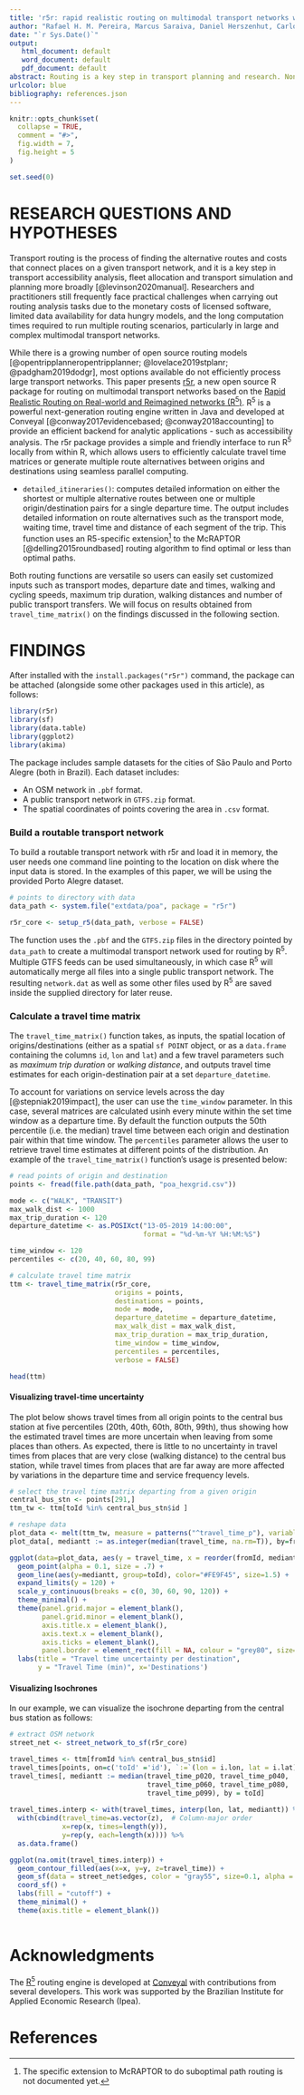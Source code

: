 ```yaml
---
title: 'r5r: rapid realistic routing on multimodal transport networks with R5 in R'
author: "Rafael H. M. Pereira, Marcus Saraiva, Daniel Herszenhut, Carlos Kaue Braga, Matthew Wigginton Conway"
date: "`r Sys.Date()`"
output:
   html_document: default
   word_document: default
   pdf_document: default
abstract: Routing is a key step in transport planning and research. Nonetheless, researchers and practitioners often face challenges to perform this task due to the cost of licensed software and long computation times. Conveyal’s R<sup>5</sup> is a multimodal transport network router that offers multiple planning features, such as calculating travel times over a time window, and returning multiple itineraries for origin/destination pairs. This paper describes r5r, an open-source R package that leverages on R<sup>5</sup> to allow users to efficiently compute travel time matrices and generate detailed itineraries between sets of origins and destinations at no expense using seamless parallel computing.
urlcolor: blue
bibliography: references.json
---
```


```r
knitr::opts_chunk$set(
  collapse = TRUE,
  comment = "#>",
  fig.width = 7, 
  fig.height = 5
)

set.seed(0)
```

<!-- Examples of similar papers -->

<!--  - https://transportfindings.org/article/8416-accessibility-toolbox-for-r-and-arcgis -->

<!--  - https://transportfindings.org/article/6945-dodgr-an-r-package-for-network-flow-aggregation -->

<!--  - https://joss.theoj.org/papers/10.21105/joss.01926 -->

# RESEARCH QUESTIONS AND HYPOTHESES

Transport routing is the process of finding the alternative routes and costs that connect places on a given transport network, and it is a key step in transport accessibility analysis, fleet allocation and transport simulation and planning more broadly [@levinson2020manual]. Researchers and practitioners still frequently face practical challenges when carrying out routing analysis tasks due to the monetary costs of licensed software, limited data availability for data hungry models, and the long computation times required to run multiple routing scenarios, particularly in large and complex multimodal transport networks.

While there is a growing number of open source routing models [@opentripplanneropentripplanner; @lovelace2019stplanr; @padgham2019dodgr], most options available do not efficiently process large transport networks. This paper presents [r5r](https://ipeagit.github.io/r5r/), a new open source R package for routing on multimodal transport networks based on the [Rapid Realistic Routing on Real-world and Reimagined networks (R<sup>5</sup>)](https://github.com/conveyal/r5). R<sup>5</sup> is a powerful next-generation routing engine written in Java and developed at Conveyal [@conway2017evidencebased; @conway2018accounting] to provide an efficient backend for analytic applications - such as accessibility analysis. The r5r package provides a simple and friendly interface to run R<sup>5</sup> locally from within R, which allows users to efficiently calculate travel time matrices or generate multiple route alternatives between origins and destinations using seamless parallel computing.

<!-- More importantly, those tools generate deterministic estimates of travel times without accounting for variability in results (due to service reliability issues, for example) ... 666666666666

# METHODS AND DATA

The r5r package has low data requirements and is easily scalable, allowing fast computation of routes and travel times at either city or country-level analysis. It creates a routable transport network using street network data from [OpenStreetMap](https://www.openstreetmap.org/) (OSM), and it  automatically combines public transport data if they are provided by the user in the standard [General Transit Feed Specification](https://developers.google.com/transit/gtfs/) (GTFS) format .

The r5r package has 3 fundamental functions:

-   `setup_r5()`: builds a multimodal transport network used for routing in R<sup>5</sup>. This function automatically (1) downloads/updates a compiled R<sup>5</sup> JAR file and stores it locally in the r5r package directory for future use; and (2) combines the OSM and GTFS datasets to build a routable network object.

-   `travel_time_matrix()`: computes travel time estimates between one or multiple origin/destination pairs for a single departure time or for multiple departure times over a `time_window` set by the user. This function uses an R5-specific extension to the RAPTOR routing algorithm which provides an efficient and systematic sampling of multiple simulated schedules when using frequency-based GTFS data [@conway2017evidencebased].

<!-- If the user passes a `time_window` parameter to the function, r5r calculates multiple travel time matrices departing each minute and returns additional information on the percentile distribution of travel times that allows one to grasp service reliability issues. -->

-   `detailed_itineraries()`: computes detailed information on either the shortest or multiple alternative routes between one or multiple origin/destination pairs for a single departure time. The output includes detailed information on route alternatives such as the transport mode, waiting time, travel time and distance of each segment of the trip. This function uses an R5-specific extension[^1] to the McRAPTOR [@delling2015roundbased] routing algorithm to find optimal or less than optimal paths.

[^1]: The specific extension to McRAPTOR to do suboptimal path routing is not documented yet.

Both routing functions are versatile so users can easily set customized inputs such as transport modes, departure date and times, walking and cycling speeds, maximum trip duration, walking distances and number of public transport transfers. We will focus on results obtained from `travel_time_matrix()` on the findings discussed in the following section.

# FINDINGS

After installed with the `install.packages("r5r")` command, the package can be attached (alongside some other packages used in this article), as follows:

```r
library(r5r)
library(sf)
library(data.table)
library(ggplot2)
library(akima)
```

The package includes sample datasets for the cities of São Paulo and Porto Alegre (both in Brazil). Each dataset includes:

-   An OSM network in `.pbf` format.
-   A public transport network in `GTFS.zip` format.
-   The spatial coordinates of points covering the area in `.csv` format.

### Build a routable transport network

To build a routable transport network with r5r and load it in memory, the user needs one command line pointing to the location on disk where the input data is stored. In the examples of this paper, we will be using the provided Porto Alegre dataset.

```r
# points to directory with data
data_path <- system.file("extdata/poa", package = "r5r")

r5r_core <- setup_r5(data_path, verbose = FALSE)
```

The function uses the `.pbf` and the `GTFS.zip` files in the directory pointed by `data_path` to create a multimodal transport network used for routing by R<sup>5</sup>. Multiple GTFS feeds can be used simultaneously, in which case R<sup>5</sup> will automatically merge all files into a single public transport network. The resulting `network.dat` as well as some other files used by R<sup>5</sup> are saved inside the supplied directory for later reuse.

### Calculate a travel time matrix

The `travel_time_matrix()` function takes, as inputs, the spatial location of origins/destinations (either as a spatial `sf POINT` object, or as a `data.frame` containing the columns `id`, `lon` and `lat`) and a few travel parameters such as *maximum trip duration* or *walking distance*, and outputs travel time estimates for each origin-destination pair at a set `departure_datetime`.

To account for variations on service levels across the day [@stepniak2019impact], the user can use the `time_window` parameter. In this case, several matrices are calculated usinh every minute within the set time window as a departure time. By default the function outputs the 50th percentile (i.e. the median) travel time between each origin and destination pair within that time window. The `percentiles` parameter allows the user to retrieve travel time estimates at different points of the distribution. An example of the `travel_time_matrix()` function's usage is presented below:

<!-- However, this can provide biased estimates due to how service levels varies across the day (reference to https://www.sciencedirect.com/science/article/pii/S0966692318305209).  -->

<!-- To account for these variations,  -->

```r
# read points of origin and destination
points <- fread(file.path(data_path, "poa_hexgrid.csv"))

mode <- c("WALK", "TRANSIT")
max_walk_dist <- 1000
max_trip_duration <- 120
departure_datetime <- as.POSIXct("13-05-2019 14:00:00",
                                 format = "%d-%m-%Y %H:%M:%S")

time_window <- 120
percentiles <- c(20, 40, 60, 80, 99)

# calculate travel time matrix
ttm <- travel_time_matrix(r5r_core,
                          origins = points,
                          destinations = points,
                          mode = mode,
                          departure_datetime = departure_datetime,
                          max_walk_dist = max_walk_dist,
                          max_trip_duration = max_trip_duration,
                          time_window = time_window,
                          percentiles = percentiles,
                          verbose = FALSE)

head(ttm)
```

#### Visualizing travel-time uncertainty

<!-- In the example above we calculated how the estimates of travel-time to arrive at the central bus station vary by place of trip origin.  -->

The plot below shows travel times from all origin points to the central bus station at five percentiles (20th, 40th, 60th, 80th, 99th), thus showing how the estimated travel times are more uncertain when leaving from some places than others. As expected, there is little to no uncertainty in travel times from places that are very close (walking distance) to the central bus station, while travel times from places that are far away are more affected by variations in the departure time and service frequency levels.

```r
# select the travel time matrix departing from a given origin
central_bus_stn <- points[291,]
ttm_tw <- ttm[toId %in% central_bus_stn$id ] 

# reshape data
plot_data <- melt(ttm_tw, measure = patterns("^travel_time_p"), variable = "percentile", value = "travel_time")
plot_data[, mediantt := as.integer(median(travel_time, na.rm=T)), by=fromId]

ggplot(data=plot_data, aes(y = travel_time, x = reorder(fromId, mediantt))) +
  geom_point(alpha = 0.1, size = .7) +
  geom_line(aes(y=mediantt, group=toId), color="#FE9F45", size=1.5) +
  expand_limits(y = 120) +
  scale_y_continuous(breaks = c(0, 30, 60, 90, 120)) +
  theme_minimal() +
  theme(panel.grid.major = element_blank(), 
        panel.grid.minor = element_blank(),
        axis.title.x = element_blank(), 
        axis.text.x = element_blank(),
        axis.ticks = element_blank(),
        panel.border = element_rect(fill = NA, colour = "grey80", size=1)) +
  labs(title = "Travel time uncertainty per destination",
       y = "Travel Time (min)", x='Destinations')
```

#### Visualizing Isochrones

<!-- If the destination points cover the entire study area, the output can easily be used to build ishochrone-like visualizations.  -->

In our example, we can visualize the isochrone departing from the central bus station as follows:

```r
# extract OSM network
street_net <- street_network_to_sf(r5r_core)

travel_times <- ttm[fromId %in% central_bus_stn$id]
travel_times[points, on=c('toId' ='id'), `:=`(lon = i.lon, lat = i.lat)]
travel_times[, mediantt := median(travel_time_p020, travel_time_p040, 
                                  travel_time_p060, travel_time_p080,
                                  travel_time_p099), by = toId]
 
travel_times.interp <- with(travel_times, interp(lon, lat, mediantt)) %>% 
  with(cbind(travel_time=as.vector(z),  # Column-major order
             x=rep(x, times=length(y)),
             y=rep(y, each=length(x)))) %>% 
  as.data.frame()

ggplot(na.omit(travel_times.interp)) +
  geom_contour_filled(aes(x=x, y=y, z=travel_time)) +
  geom_sf(data = street_net$edges, color = "gray55", size=0.1, alpha = 0.7) +
  coord_sf() +
  labs(fill = "cutoff") +
  theme_minimal() +
  theme(axis.title = element_blank())
  
```

# Acknowledgments

The [R<sup>5</sup>](https://github.com/conveyal/r5) routing engine is developed at [Conveyal](https://www.conveyal.com/) with contributions from several developers. This work was supported by the Brazilian Institute for Applied Economic Research (Ipea).

# References

```{=html}
<!-- old isochrone code
# ```{r}
# cutoffs <- seq(0, 120, 20)
# 
# # select the travel time matrix departing from a given origin
# central_bus_stn <- points[291,]
# ttm_iso <- ttm[fromId %in% central_bus_stn$id ] 
# 
# # aggregate travel-times
# ttm_iso[, isochrones := cut(x=travel_time_p099, breaks=cutoffs), by= fromId]
#   
# # join travel-matrix results to points
# ttm_iso[points, on=c('toId' ='id'), `:=`(lon = i.lon, lat = i.lat)]
# 
# ggplot(ttm_iso, aes(x=lon, y=lat, colour = isochrones)) +
#    geom_point(size = 2) +
#    geom_point(data = central_bus_stn, aes(x=lon, y=lat), colour="blue", size = 2) +
#    coord_map() +
#    scale_colour_brewer(palette = "Reds") +
#    facet_wrap(~fromId) +
#    theme_minimal() +
#    theme(axis.title = element_blank(),
#          panel.border = element_rect(fill = NA, colour = "grey40"))
# ```
 -->
```
